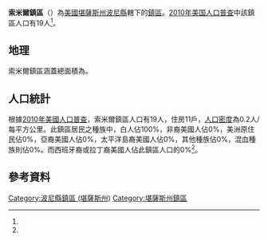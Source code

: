 {{noteTA
|G1=USState
}}
{{Infobox settlement
|official_name = 索米爾鎮區
|native_name = Sawmill Township
|settlement_type = 鎮區
|pushpin_map=USA Kansas
|coordinates_display = inline,title
|coordinates_region = US-KS
|subdivision_type = [[世界政區索引|國家]]
|subdivision_name = [[美国|美国]]
|subdivision_type1 = [[美國行政區劃|州]]
|subdivision_name1 = [[堪薩斯州|堪薩斯州]]
|subdivision_type2 = [[堪薩斯州行政區劃|縣]]
|subdivision_name2 = [[波尼縣_(堪薩斯州)|波尼縣]]
|area_total_km2 = 93.34
|area_land_km2 = 93.27
|area_water_km2 = 0.06
|area_total_sq_mi =
|area_land_sq_mi =
|area_water_sq_mi =
|area_water_percent = 0.07
|population_as_of = [[2010年美国人口普查|2010]]
|population_footnotes = <ref name="Census 2010">{{cite web| url=http://factfinder2.census.gov| title=Race, Hispanic or Latino, Age, and Housing Occupancy: 2010 Census Redistricting Data, Sawmill township, Pawnee County, Kansas| publisher=U.S. Census Bureau, American FactFinder 2| accessdate=2016-09-10| archive-date=2013-09-11| archive-url=https://web.archive.org/web/20130911234518/http://factfinder2.census.gov/| dead-url=no}}</ref>
|population_total = 19
|population_density_km2 = auto
|elevation_footnotes = 
|elevation_m = 676
|elevation_ft = 
|latd = 38
|latm = 08
|lats = 19
|latNS = N
|longd = 99
|longm = 30
|longs = 22
|longEW = W
|postal_code_type =
|postal_code = 
|blank_name = [[聯邦資料處理標準|FIPS代碼]]
|blank_info = 20-63250
|blank1_name = [[地名信息系统|GNIS編號]] 
|blank1_info = [http://geonames.usgs.gov/pls/gnispublic/f?p=gnispq:3:::NO::P3_FID:0475834 0475834]
|website = 
|footnotes = 
}}

'''索米爾鎮區'''（{{lang-en|'''Sawmill Township'''}}）為[[美國|美國]][[堪薩斯州|堪薩斯州]][[波尼縣_(堪薩斯州)|波尼縣]]轄下的[[行政鎮區|鎮區]]。[[2010年美国人口普查|2010年美国人口普查]]中該鎮區人口有19人<ref name="Census 2010"/>。

==地理==
索米爾鎮區涵蓋總面積為{{convert|93.34|km2|sqmi}}。

==人口統計==
根據[[2010年美國人口普查|2010年美國人口普查]]，索米爾鎮區人口有19人，住房11戶，[[人口密度|人口密度]]為0.2人/每平方公里。此鎮區居民之種族中，白人佔100%，非裔美國人佔0%，美洲原住民佔0%，亞裔美國人佔0%，太平洋島裔美國人佔0%，其他種族佔0%，混血種族則佔0%。而西班牙裔或拉丁裔美國人佔此鎮區人口的0%<ref name="Census 2010"/>。

==參考資料==
{{reflist}}

{{波尼縣 (堪薩斯州)}}

{{DEFAULTSORT:Sawmill}}
[[Category:波尼縣鎮區_(堪薩斯州)|Category:波尼縣鎮區 (堪薩斯州)]]
[[Category:堪薩斯州鎮區|Category:堪薩斯州鎮區]]

{{PawneeCountyKS-geo-stub}}